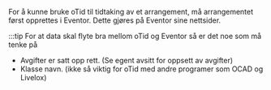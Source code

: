 For å kunne bruke oTid til tidtaking av et arrangement, må arrangementet først opprettes i Eventor. Dette gjøres på Eventor sine nettsider.

:::tip
For at data skal flyte bra mellom oTid og Eventor så er det noe som må tenke på

- Avgifter er satt opp rett. (Se egent avsitt for oppsett av avgifter)
- Klasse navn. (ikke så viktig for oTid med andre programer som OCAD og Livelox)